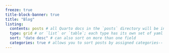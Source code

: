 ```yaml
---
freeze: true
title-block-banner: true
title: "Blog"
listing: 
  contents: posts # all Quarto docs in the `posts` directory will be included on your listing page
  type: grid # or `list` or `table`; each type has its own set of yaml options to include
  sort: "date desc" # can also sort on more than one field
  categories: true # allows you to sort posts by assigned categories--
---
```

